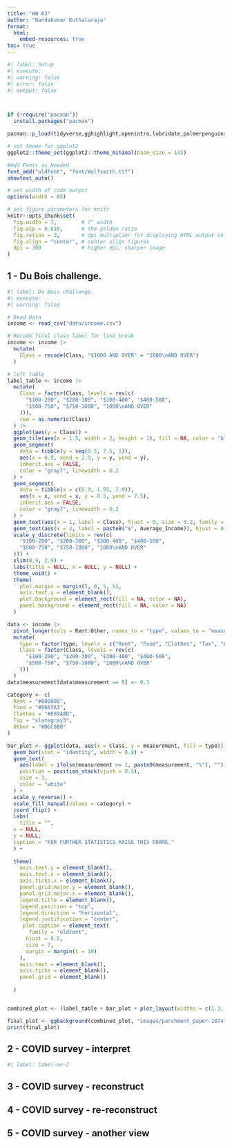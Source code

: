 ```yaml
---
title: "HW 03"
author: "Nandakumar Kuthalaraja"
format:
  html:
    embed-resources: true
toc: true
---
```



```r
#| label: Setup
#| execute: 
#| warning: false
#| error: false
#| output: false



if (!require("pacman")) 
  install.packages("pacman")

pacman::p_load(tidyverse,gghighlight,openintro,lubridate,palmerpenguins,glue,scales,countdown,ggthemes,gt,openintro,ggrepel,patchwork,quantreg,janitor,colorspace,broom,fs,here,dsbox,ggridges,gtable,ggimage,ggpubr,cowplot,png,sysfonts,showtext,grid)

# set theme for ggplot2
ggplot2::theme_set(ggplot2::theme_minimal(base_size = 14))

#Add Fonts as Needed
font_add("oldFont", "font/Wolfsmith.ttf")  
showtext_auto()

# set width of code output
options(width = 85)

# set figure parameters for knitr
knitr::opts_chunk$set(
  fig.width = 7,        # 7" width
  fig.asp = 0.618,      # the golden ratio
  fig.retina = 3,       # dpi multiplier for displaying HTML output on retina
  fig.align = "center", # center align figures
  dpi = 300             # higher dpi, sharper image
)
```


## 1 - Du Bois challenge.

```r
#| label: Du Bois challenge.
#| execute: 
#| warning: false

# Read Data 
income <- read_csv("data/income.csv")

# Recode final class label for line break
income <- income |>
  mutate(
    Class = recode(Class, "$1000 AND OVER" = "1000\nAND OVER")
  )

# left table
label_table <- income |>
  mutate(
    Class = factor(Class, levels = rev(c(
      "$100-200", "$200-300", "$300-400", "$400-500",
      "$500-750", "$750-1000", "1000\nAND OVER"
    ))),
    row = as.numeric(Class)
  ) |>
  ggplot(aes(y = Class)) +
  geom_tile(aes(x = 1.5, width = 2, height = 1), fill = NA, color = "black") +
  geom_segment(
    data = tibble(y = seq(0.5, 7.5, 1)),
    aes(x = 0.9, xend = 2.9, y = y, yend = y),
    inherit.aes = FALSE,
    color = "gray7", linewidth = 0.2
  ) +
  geom_segment(
    data = tibble(x = c(0.9, 1.95, 2.9)),
    aes(x = x, xend = x, y = 0.5, yend = 7.5),
    inherit.aes = FALSE,
    color = "gray7", linewidth = 0.2
  ) +
  geom_text(aes(x = 1, label = Class), hjust = 0, size = 3.2, family = "oldFont") +
  geom_text(aes(x = 2, label = paste0("$", Average_Income)), hjust = 0, size = 3.2, family = "oldFont") +
  scale_y_discrete(limits = rev(c(
    "$100-200", "$200-300", "$300-400", "$400-500",
    "$500-750", "$750-1000", "1000\nAND OVER"
  ))) +
  xlim(0.9, 2.9) +
  labs(title = NULL, x = NULL, y = NULL) +
  theme_void() +
  theme(
    plot.margin = margin(5, 0, 5, 5),
    axis.text.y = element_blank(),
    plot.background = element_rect(fill = NA, color = NA),  
    panel.background = element_rect(fill = NA, color = NA)
  )

data <- income |>
  pivot_longer(cols = Rent:Other, names_to = "type", values_to = "measurement") |>
  mutate(
    type = factor(type, levels = c("Rent", "Food", "Clothes", "Tax", "Other")),
    Class = factor(Class, levels = rev(c(
      "$100-200", "$200-300", "$300-400", "$400-500",
      "$500-750", "$750-1000", "1000\nAND OVER"
    )))
  ) 
data$measurement[data$measurement == 0] <- 0.1

category <- c(
  Rent = "#000000",
  Food = "#8663A3",
  Clothes = "#E89A8D",
  Tax = "slategray3",
  Other = "#D6C8B0"
)

bar_plot <- ggplot(data, aes(x = Class, y = measurement, fill = type)) +
  geom_bar(stat = "identity", width = 0.8) +
  geom_text(
    aes(label = ifelse(measurement >= 1, paste0(measurement, "%"), "")),
    position = position_stack(vjust = 0.5),
    size = 3,
    color = "white"
  ) +
  scale_y_reverse() +
  scale_fill_manual(values = category) +
  coord_flip() +
  labs(
    title = "", 
  x = NULL,
  y = NULL,
  caption = "FOR FURTHER STATISTICS RAISE THIS FRAME."
  ) +
 
  theme(
    axis.text.y = element_blank(),
    axis.text.x = element_blank(),
    axis.ticks.x = element_blank(),
    panel.grid.major.y = element_blank(),
    panel.grid.major.x = element_blank(),
    legend.title = element_blank(),
    legend.position = "top",
    legend.direction = "horizontal",
    legend.justification = "center",
     plot.caption = element_text(
       family = "oldFont",
      hjust = 0.5,       
      size = 7,
      margin = margin(t = 10)
    ),
    axis.text = element_blank(),
    axis.ticks = element_blank(),
    panel.grid = element_blank()
  
  )


combined_plot <- (label_table + bar_plot + plot_layout(widths = c(1.3, 3)))

final_plot <- ggbackground(combined_plot, "images/parchment_paper-1074131_1920.png")
print(final_plot)

```

## 2 - COVID survey - interpret

```r
#| label: label-me-2

```

## 3 - COVID survey - reconstruct


## 4 - COVID survey - re-reconstruct

## 5 - COVID survey - another view
